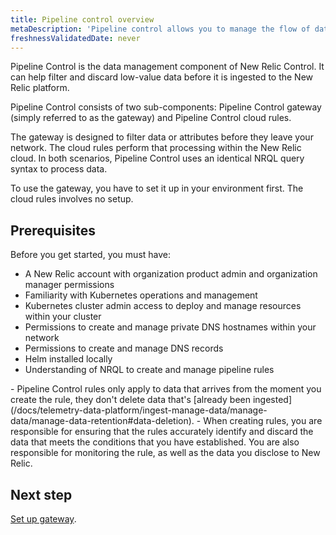 ```yaml
---
title: Pipeline control overview
metaDescription: 'Pipeline control allows you to manage the flow of data from your monitored entities to New Relic.'
freshnessValidatedDate: never
---
```


Pipeline Control is the data management component of New Relic Control. It can help filter and discard low-value data before it is ingested to the New Relic platform.  

Pipeline Control consists of two sub-components: Pipeline Control gateway (simply referred to as the gateway) and Pipeline Control cloud rules.

The gateway is designed to filter data or attributes before they leave your network.  The cloud rules perform that processing within the New Relic cloud. In both scenarios, Pipeline Control uses an identical NRQL query syntax to process data.

To use the gateway, you have to set it up in your environment first. The cloud rules involves no setup.

## Prerequisites
Before you get started, you must have:
- A New Relic account with organization product admin and organization manager permissions
- Familiarity with Kubernetes operations and management
- Kubernetes cluster admin access to deploy and manage resources within your cluster
- Permissions to create and manage private DNS hostnames within your network
- Permissions to create and manage DNS records
- Helm installed locally
- Understanding of NRQL to create and manage pipeline rules

<Callout variant="important">
    - Pipeline Control rules only apply to data that arrives from the moment you create the rule, they don't delete data that's [already been ingested](/docs/telemetry-data-platform/ingest-manage-data/manage-data/manage-data-retention#data-deletion).
    - When creating rules, you are responsible for ensuring that the rules accurately identify and discard the data that meets the conditions that you have established. You are also responsible for monitoring the rule, as well as the data you disclose to New Relic.
</Callout>

## Next step
[Set up gateway](/docs/new-relic-control/pipeline-control/set-up-and-deploy-pipeline-control).